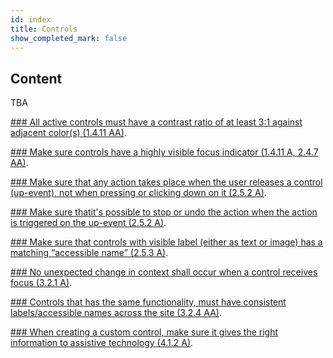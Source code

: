 ```yaml
---
id: index
title: Controls
show_completed_mark: false
---
```



<Card icon="🕹">

## Content

TBA

</Card>


<CategoryItem id="controls-contrast-ratio">

[### All active controls must have a contrast ratio of at least 3:1 against adjacent color(s) (1.4.11 AA)](controls-contrast-ratio).

</CategoryItem>


<CategoryItem id="controls-visible-focus">

[### Make sure controls have a highly visible focus indicator (1.4.11 A, 2.4.7 AA)](controls-visible-focus).

</CategoryItem>


<CategoryItem id="action-control">

[### Make sure that any action takes place when the user releases a control (up-event), not when pressing or clicking down on it (2.5.2 A)](action-control).

</CategoryItem>


<CategoryItem id="stop-action">

[### Make sure thatit's possible to stop or undo the action when the action is triggered on the up-event (2.5.2 A)](stop-action).

</CategoryItem>


<CategoryItem id="accessible-name">

[### Make sure that controls with visible label (either as text or image) has a matching “accessible name” (2.5.3 A)](accessible-name).

</CategoryItem>


<CategoryItem id="no-change-on-focus">

[### No unexpected change in context shall occur when a control receives focus (3.2.1 A)](no-change-on-focus).

</CategoryItem>


<CategoryItem id="controls-consistent-names">

[### Controls that has the same functionality, must have consistent labels/accessible names across the site (3.2.4 AA)](controls-consistent-names).

</CategoryItem>



<CategoryItem id="custom-control">

[### When creating a custom control, make sure it gives the right information to assistive technology (4.1.2 A)](custom-control).

</CategoryItem>
